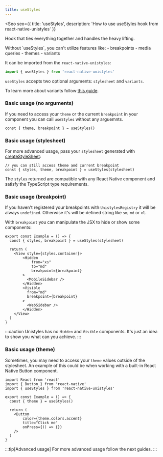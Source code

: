 ```yaml
---
title: useStyles
---
```


<Seo
    seo={{
        title: 'useStyles',
        description: 'How to use useStyles hook from react-native-unistyles'
    }}
>

<Badge label="All platforms" />
<Badge label="2.0.0" />

Hook that ties everything together and handles the heavy lifting.

<Card>
Without `useStyles`, you can't utilize features like:
    - breakpoints
    - media queries
    - themes
    - variants
</Card>

It can be imported from the `react-native-unistyles`:

```ts
import { useStyles } from 'react-native-unistyles'
```

`useStyles` accepts two optional arguments: `stylesheet` and `variants`.

To learn more about variants follow [this guide](/reference/variants/).

### Basic usage (no arguments)

If you need to access your `theme` or the current `breakpoint` in your component you can call `useStyles` without any arguemnts.

```tsx
const { theme, breakpoint } = useStyles()
```

### Basic usage (stylesheet)

For more advanced usage, pass your `stylesheet` generated with [createStyleSheet](/reference/create-stylesheet/):

```tsx
// you can still access theme and current breakpoint
const { styles, theme, breakpoint } = useStyles(stylesheet)
```

The `styles` returned are compatible with any React Native component and satisfy the TypeScript type requirements.

### Basic usage (breakpoint)

If you haven't registered your breakpoints with `UnistylesRegistry` it will be always `undefined`.
Otherwise it's will be defined string like `sm`, `md` or `xl`.

With  `breakpoint` you can manipulate the JSX to hide or show some components:

```tsx /breakpoint/
export const Example = () => {
  const { styles, breakpoint } = useStyles(stylesheet)

  return (
    <View style={styles.container}>
        <Hidden
            from="xs"
            to="md"
            breakpoint={breakpoint}
        >
          <MobileSidebar />
        </Hidden>
        <Visible
          from="md"
          breakpoint={breakpoint}
        >
          <WebSidebar />
        </Hidden>
    </View>
  )
}
```


:::caution
Unistyles has no `Hidden` and `Visible` components. It's just an idea to show you what can you achieve.
:::


### Basic usage (theme)


Sometimes, you may need to access your `theme` values outside of the stylesheet. 
An example of this could be when working with a built-in React Native Button component.

```tsx /theme/
import React from 'react'
import { Button } from 'react-native'
import { useStyles } from 'react-native-unistyles'

export const Example = () => {
  const { theme } = useStyles()

  return (
    <Button
        color={theme.colors.accent}
        title="Click me"
        onPress={() => {}}
    />
  )
}
```

:::tip[Advanced usage]
For more advanced usage follow the next guides.
:::

</Seo>
